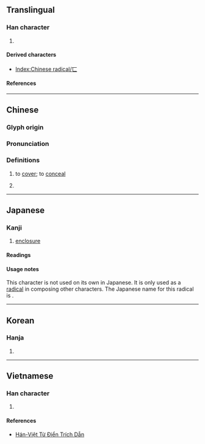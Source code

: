 {{also|匚|ㄈ|ㄷ|冖}}
{{character info}}
==Translingual==
{{stroke order|type=animate}}

===Han character===
{{Han char|rn=23|rad=匸|as=00|sn=2|four=|canj=MV,XMV|ids=⿱一𠃊(G),⿱一㇄(HTJK)}}

# {{mul-kangxi radical-def}}

====Derived characters====
* [[Index:Chinese radical/匸]]

====References====
{{Han ref|kx=0154.350|dkj=02672|dj=0347.100|hdz=10081.040|uh=5338}}

----

==Chinese==
{{zh-forms}}

===Glyph origin===
{{Han etym}}

===Pronunciation===
{{zh-pron
|m=xì
|c=hai2,hai5,wai5
|h=pfs=hí
|mn=hē
|w=
|mc=y
|oc=y
|ma=|ma2=
|cat=n
}}

===Definitions===
{{zh-hanzi}}

# {{lb|zh|obsolete}} to [[cover]]; to [[conceal]]
# {{lb|zh|Cantonese}} {{zh-alt-form|喺}}

----

==Japanese==

===Kanji===
{{ja-kanji|grade=|rs=匸00}}

# [[enclosure]]

====Readings====
{{ja-readings
|goon=げ
|kanon=けい
}}

====Usage notes====
This character is not used on its own in Japanese. It is only used as a [[radical]] in composing other characters. The Japanese name for this radical is {{m|ja|かくしがまえ|tr=kakushigamae}}.

----

==Korean==

===Hanja===
{{ko-hanja|혜}}

# {{rfdef|ko|sort=匸00}}

----

==Vietnamese==

===Han character===
{{vi-readings|reading=[[hệ]]|rs=匸00}}

# {{rfdef|vi|sort=匸00}}

====References====
* [http://hanviet.org/ Hán-Việt Từ Điển Trích Dẫn]

[[Category:CJKV radicals| ]]